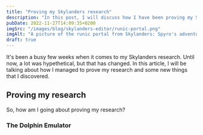 ```yaml
---
title: "Proving my Skylanders research"
description: "In this post, I will discuss how I have been proving my Skylanders research"
pubDate: 2022-11-27T14:09:35+0200
imgSrc: "/images/blog/skylanders-editor/runic-portal.png"
imgAlt: "A picture of the runic portal from Skylanders: Spyro's adventure"
draft: true
---
```

It's been a busy few weeks when it comes to my Skylanders research. Until now, a lot was hypethetical, but that has changed. In this article, I will be talking about how I managed to prove my research and some new things that I discovered.

## Proving my research
So, how am I going about proving my research?

### The Dolphin Emulator
